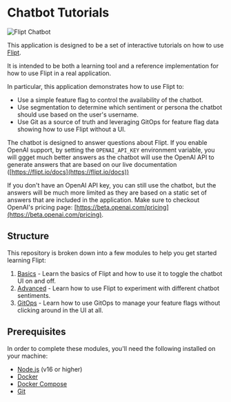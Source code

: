 # Chatbot Tutorials

![Flipt Chatbot](/images/chatbot.png)

This application is designed to be a set of interactive tutorials on how to use [Flipt](https://www.flipt.io).

It is intended to be both a learning tool and a reference implementation for how to use Flipt in a real application.

In particular, this application demonstrates how to use Flipt to:

- Use a simple feature flag to control the availability of the chatbot.
- Use segmentation to determine which sentiment or persona the chatbot should use based on the user's username.
- Use Git as a source of truth and leveraging GitOps for feature flag data showing how to use Flipt without a UI.

The chatbot is designed to answer questions about Flipt. If you enable OpenAI support, by setting the `OPENAI_API_KEY` environment variable, you will ggget much better answers as the chatbot will use the OpenAI API to generate answers that are based on our live documentation ([https://flipt.io/docs](https://flipt.io/docs))

If you don't have an OpenAI API key, you can still use the chatbot, but the answers will be much more limited as they are based on a static set of answers that are included in the application. Make sure to checkout OpenAI's pricing page: [https://beta.openai.com/pricing](https://beta.openai.com/pricing).

## Structure

This repository is broken down into a few modules to help you get started learning Flipt:

1. [Basics](/basic) - Learn the basics of Flipt and how to use it to toggle the chatbot UI on and off.
2. [Advanced](/advanced) - Learn how to use Flipt to experiment with different chatbot sentiments.
3. [GitOps](/gitops) - Learn how to use GitOps to manage your feature flags without clicking around in the UI at all.

## Prerequisites

In order to complete these modules, you'll need the following installed on your machine:

- [Node.js](https://nodejs.org/en/download/) (v16 or higher)
- [Docker](https://docs.docker.com/get-docker/)
- [Docker Compose](https://docs.docker.com/compose/install/)
- [Git](https://git-scm.com/)
